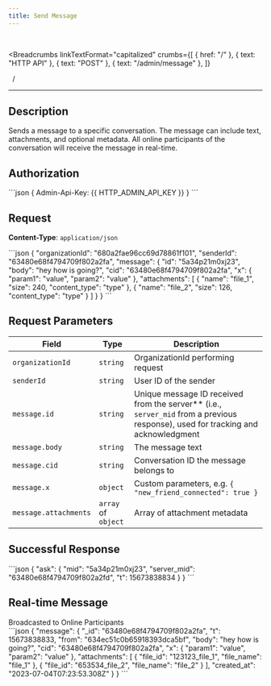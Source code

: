 ```yaml
---
title: Send Message
---
```


<br />



<Breadcrumbs
  linkTextFormat="capitalized"
  crumbs={[
    { href: "/" },
    { text: "HTTP API" },
    { text: "POST" },
    { text: "/admin/message" },
  ]}
>
  <Icon slot="index" name="seti:powershell" />
  <span slot="separator">&nbsp;&nbsp;/&nbsp;</span>
</Breadcrumbs>

---


## Description

> <Badge text="POST" variant="caution" size="large" />
> <Badge text="/admin/message" size="large" />

Sends a message to a specific conversation. The message can include text, attachments, and optional metadata. All online participants of the conversation will receive the message in real-time.

## Authorization

<Tabs>
  <TabItem label="Header">
    ```json 
    { Admin-Api-Key: {{ HTTP_ADMIN_API_KEY }} }
    ```
  </TabItem>
</Tabs>

## Request

**Content-Type**: `application/json`

<Tabs>
  <TabItem label="Request">
```json
{
  "organizationId": "680a2fae96cc69d78861f101",
  "senderId": "63480e68f4794709f802a2fa",
  "message": {
    "id": "5а34p21m0xj23",
    "body": "hey how is going?",
    "cid": "63480e68f4794709f802a2fa",
    "x": {
      "param1": "value",
      "param2": "value"
    },
    "attachments": [
      { "name": "file_1", "size": 240, "content_type": "type" },
      { "name": "file_2", "size": 126, "content_type": "type" }
    ]
  }
}
```
  </TabItem>  
</Tabs>

## Request Parameters

| Field                 | Type                | Description                                                                                                                        |
| --------------------- | ------------------- | ---------------------------------------------------------------------------------------------------------------------------------- |
| `organizationId`      | `string`            | OrganizationId performing request                                                                                                  |
| `senderId`            | `string`            | User ID of the sender                                                                                                              |
| `message.id`          | `string`            | Unique message ID received from the server\*\* (i.e., `server_mid` from a previous response), used for tracking and acknowledgment |
| `message.body`        | `string`            | The message text                                                                                                                   |
| `message.cid`         | `string`            | Conversation ID the message belongs to                                                                                             |
| `message.x`           | `object`            | Custom parameters, e.g. `{ "new_friend_connected": true }`                                                                         |
| `message.attachments` | `array` of `object` | Array of attachment metadata                                                                                                       |

## Successful Response

<Tabs>
  <TabItem label="Response">
```json
{
  "ask": {
    "mid": "5а34p21m0xj23",
    "server_mid": "63480e68f4794709f802a2fd",
    "t": 15673838834
  }
}
```
  </TabItem>  
</Tabs>

## Real-time Message

<Aside type="tip" title="Additional information">
  Broadcasted to Online Participants
</Aside>

<Tabs>
  <TabItem label="Event">
```json
{
  "message": {
    "_id": "63480e68f4794709f802a2fa",
    "t": 15673838833,
    "from": "634ec51c0b65918393dca5bf",
    "body": "hey how is going?",
    "cid": "63480e68f4794709f802a2fa",
    "x": {
      "param1": "value",
      "param2": "value"
    },
    "attachments": [
      { "file_id": "123123_file_1", "file_name": "file_1" },
      { "file_id": "653534_file_2", "file_name": "file_2" }
    ],
    "created_at": "2023-07-04T07:23:53.308Z"
  }
}
```
  </TabItem>  
</Tabs>

<script
  src="https://giscus.app/client.js"
  data-repo="SAMA-Communications/sama-server"
  data-repo-id="R_kgDOIBiYjA"
  data-category-id="DIC_kwDOIBiYjM4CuYYL"
  data-mapping="pathname"
  data-strict="0"
  data-reactions-enabled="1"
  data-emit-metadata="0"
  data-input-position="top"
  data-theme="transparent_dark"
  data-lang="en"
  data-loading="lazy"
  crossorigin="anonymous"
  async
></script>
